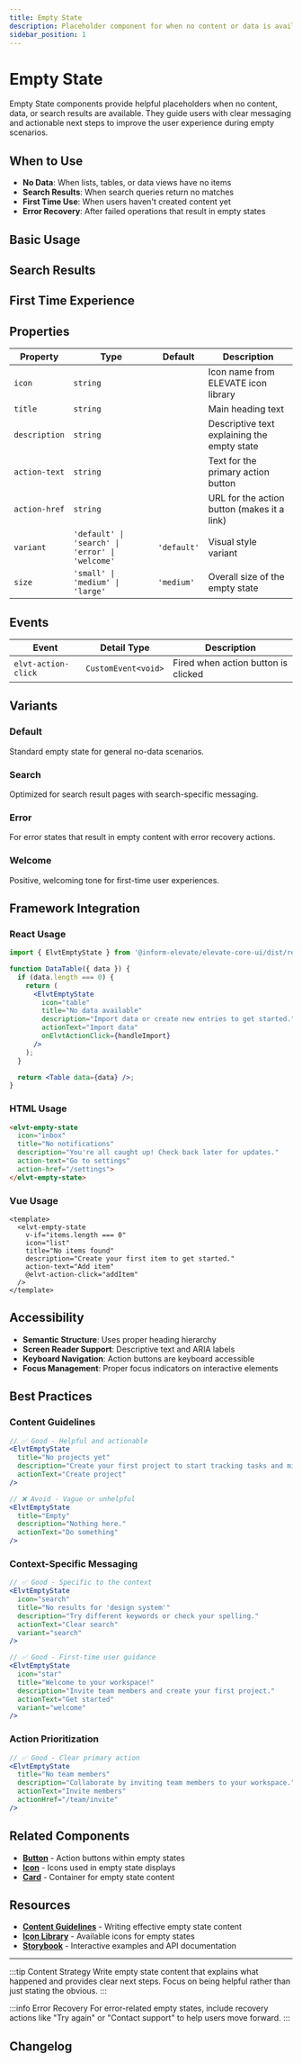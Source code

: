 ```yaml
---
title: Empty State
description: Placeholder component for when no content or data is available, providing helpful guidance and next steps to users
sidebar_position: 1
---
```



# Empty State

Empty State components provide helpful placeholders when no content, data, or search results are available. They guide users with clear messaging and actionable next steps to improve the user experience during empty scenarios.

<TocLinks />

## When to Use

- **No Data**: When lists, tables, or data views have no items
- **Search Results**: When search queries return no matches
- **First Time Use**: When users haven't created content yet
- **Error Recovery**: After failed operations that result in empty states

## Basic Usage

<ComponentShowcase
  title="Basic Empty State"
  description="Simple empty state with icon, message, and call-to-action."
  code="basic-empty-state.html"
/>

## Search Results

<ComponentShowcase
  title="Search Empty State"
  description="Empty state specifically for when search queries return no results."
  code="search-empty-state.html"
/>

## First Time Experience

<ComponentShowcase
  title="First Time User"
  description="Welcoming empty state for new users with onboarding guidance."
  code="first-time-user.html"
/>

## Properties

| Property | Type | Default | Description |
|----------|------|---------|-------------|
| `icon` | `string` | | Icon name from ELEVATE icon library |
| `title` | `string` | | Main heading text |
| `description` | `string` | | Descriptive text explaining the empty state |
| `action-text` | `string` | | Text for the primary action button |
| `action-href` | `string` | | URL for the action button (makes it a link) |
| `variant` | `'default' \| 'search' \| 'error' \| 'welcome'` | `'default'` | Visual style variant |
| `size` | `'small' \| 'medium' \| 'large'` | `'medium'` | Overall size of the empty state |

## Events

| Event | Detail Type | Description |
|-------|-------------|-------------|
| `elvt-action-click` | `CustomEvent<void>` | Fired when action button is clicked |

## Variants

### Default
Standard empty state for general no-data scenarios.

### Search
Optimized for search result pages with search-specific messaging.

### Error
For error states that result in empty content with error recovery actions.

### Welcome
Positive, welcoming tone for first-time user experiences.

## Framework Integration

### React Usage

```jsx
import { ElvtEmptyState } from '@inform-elevate/elevate-core-ui/dist/react';

function DataTable({ data }) {
  if (data.length === 0) {
    return (
      <ElvtEmptyState
        icon="table"
        title="No data available"
        description="Import data or create new entries to get started."
        actionText="Import data"
        onElvtActionClick={handleImport}
      />
    );
  }

  return <Table data={data} />;
}
```

### HTML Usage

```html
<elvt-empty-state
  icon="inbox"
  title="No notifications"
  description="You're all caught up! Check back later for updates."
  action-text="Go to settings"
  action-href="/settings">
</elvt-empty-state>
```

### Vue Usage

```vue
<template>
  <elvt-empty-state
    v-if="items.length === 0"
    icon="list"
    title="No items found"
    description="Create your first item to get started."
    action-text="Add item"
    @elvt-action-click="addItem"
  />
</template>
```

## Accessibility

- **Semantic Structure**: Uses proper heading hierarchy
- **Screen Reader Support**: Descriptive text and ARIA labels
- **Keyboard Navigation**: Action buttons are keyboard accessible
- **Focus Management**: Proper focus indicators on interactive elements

## Best Practices

### Content Guidelines

```jsx
// ✅ Good - Helpful and actionable
<ElvtEmptyState
  title="No projects yet"
  description="Create your first project to start tracking tasks and milestones."
  actionText="Create project"
/>

// ❌ Avoid - Vague or unhelpful
<ElvtEmptyState
  title="Empty"
  description="Nothing here."
  actionText="Do something"
/>
```

### Context-Specific Messaging

```jsx
// ✅ Good - Specific to the context
<ElvtEmptyState
  icon="search"
  title="No results for 'design system'"
  description="Try different keywords or check your spelling."
  actionText="Clear search"
  variant="search"
/>

// ✅ Good - First-time user guidance
<ElvtEmptyState
  icon="star"
  title="Welcome to your workspace!"
  description="Invite team members and create your first project."
  actionText="Get started"
  variant="welcome"
/>
```

### Action Prioritization

```jsx
// ✅ Good - Clear primary action
<ElvtEmptyState
  title="No team members"
  description="Collaborate by inviting team members to your workspace."
  actionText="Invite members"
  actionHref="/team/invite"
/>
```

## Related Components

- **[Button](/docs/components/button)** - Action buttons within empty states
- **[Icon](/docs/components/icon)** - Icons used in empty state displays
- **[Card](/docs/components/card)** - Container for empty state content

## Resources

- **[Content Guidelines](/docs/guidelines/language)** - Writing effective empty state content
- **[Icon Library](/docs/components/icon)** - Available icons for empty states
- **[Storybook](https://elevate-core-ui.inform-cloud.io/?path=/docs/components-empty-state)** - Interactive examples and API documentation

---

:::tip Content Strategy
Write empty state content that explains what happened and provides clear next steps. Focus on being helpful rather than just stating the obvious.
:::

:::info Error Recovery
For error-related empty states, include recovery actions like "Try again" or "Contact support" to help users move forward.
:::

## Changelog

<ComponentChangelog component="elvt-empty-state" />